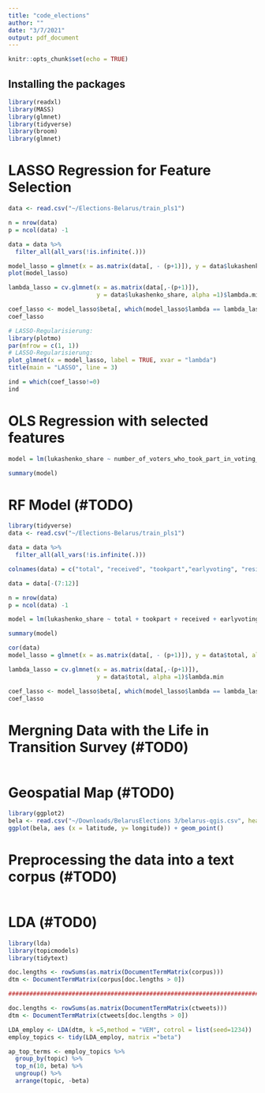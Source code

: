 ```yaml
---
title: "code_elections"
author: ""
date: "3/7/2021"
output: pdf_document
---
```


```r
knitr::opts_chunk$set(echo = TRUE)
```

## Installing the packages 


```r
library(readxl)
library(MASS)
library(glmnet)
library(tidyverse)
library(broom)
library(glmnet)
```


# LASSO Regression for Feature Selection

```r
data <- read.csv("~/Elections-Belarus/train_pls1")

n = nrow(data)
p = ncol(data) -1

data = data %>% 
  filter_all(all_vars(!is.infinite(.)))

model_lasso = glmnet(x = as.matrix(data[, - (p+1)]), y = data$lukashenko_share, alpha =1)
plot(model_lasso)
```


```r
lambda_lasso = cv.glmnet(x = as.matrix(data[,-(p+1)]),
                         y = data$lukashenko_share, alpha =1)$lambda.min

coef_lasso <- model_lasso$beta[, which(model_lasso$lambda == lambda_lasso)]
coef_lasso

# LASSO-Regularisierung:
library(plotmo)
par(mfrow = c(1, 1))
# LASSO-Regularisierung:
plot_glmnet(x = model_lasso, label = TRUE, xvar = "lambda")
title(main = "LASSO", line = 3)
```

```r
ind = which(coef_lasso!=0)
ind
```

# OLS Regression with selected features

```r
model = lm(lukashenko_share ~ number_of_voters_who_took_part_in_voting_at_the_place_of_residence  + Dmitriev + Lukashenko + Tikhanovskaya +number_of_votes_againts_all_candidates + latitude + longitude, data = data)

summary(model)

```

# RF Model (#TODO)

```r
library(tidyverse)
data <- read.csv("~/Elections-Belarus/train_pls1")

data = data %>% 
  filter_all(all_vars(!is.infinite(.)))

colnames(data) = c("total", "received", "tookpart","earlyvoting", "residence", "electday", "dmitriev", "kano", "lukashenko","tik","cher", "dropped","against_all", "held_on", "invalid","comission","spoiled","unused","long","lat","doc","army","educ", "science","profunion","econ","lukashenko_share")

data = data[-(7:12)]

n = nrow(data)
p = ncol(data) -1

model = lm(lukashenko_share ~ total + tookpart + received + earlyvoting +residence+ electday  +against_all + held_on + invalid + comission + spoiled + unused + profunion + science + army +educ + lat + long, data = data)

summary(model)

cor(data)
model_lasso = glmnet(x = as.matrix(data[, - (p+1)]), y = data$total, alpha =1)

lambda_lasso = cv.glmnet(x = as.matrix(data[,-(p+1)]),
                         y = data$total, alpha =1)$lambda.min

coef_lasso <- model_lasso$beta[, which(model_lasso$lambda == lambda_lasso)]
coef_lasso


```


# Mergning Data with the Life in Transition Survey (#TOD0)

```r

```


# Geospatial Map  (#TOD0)

```r
library(ggplot2)
bela <- read.csv("~/Downloads/BelarusElections 3/belarus-qgis.csv", header=T)
ggplot(bela, aes (x = latitude, y= longitude)) + geom_point()
```


# Preprocessing the data into a text corpus (#TOD0)


```r

```


# LDA (#TOD0)

```r
library(lda)
library(topicmodels)
library(tidytext)

doc.lengths <- rowSums(as.matrix(DocumentTermMatrix(corpus)))
dtm <- DocumentTermMatrix(corpus[doc.lengths > 0])

#########################################################################################################

doc.lengths <- rowSums(as.matrix(DocumentTermMatrix(ctweets)))
dtm <- DocumentTermMatrix(ctweets[doc.lengths > 0])

LDA_employ <- LDA(dtm, k =5,method = "VEM", cotrol = list(seed=1234))
employ_topics <- tidy(LDA_employ, matrix ="beta")

ap_top_terms <- employ_topics %>%
  group_by(topic) %>%
  top_n(10, beta) %>%
  ungroup() %>%
  arrange(topic, -beta)
```

